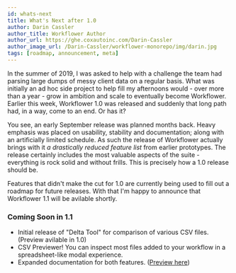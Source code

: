```yaml
---
id: whats-next
title: What's Next after 1.0
author: Darin Cassler
author_title: Workflower Author
author_url: https://ghe.coxautoinc.com/Darin-Cassler
author_image_url: /Darin-Cassler/workflower-monorepo/img/darin.jpg
tags: [roadmap, announcement, meta]
---
```



In the summer of 2019, I was asked to help with a challenge the team had parsing large dumps of messy client data on a regular basis. What was initially an ad hoc side project to help fill my afternoons would - over more than a year - grow in ambition and scale to eventually become Workflower. Earlier this week, Workflower 1.0 was released and suddenly that long path had, in a way, come to an end. Or has it?

You see, an early September release was planned months back. Heavy emphasis was placed on usability, stability and documentation; along with an artificially limited schedule. As such the release of Workflower actually brings with it *a drastically reduced feature list* from earlier prototypes. The release certainly includes the most valuable aspects of the suite - everything is rock solid and without frills. This is precisely how a 1.0 release should be.

Features that didn't make the cut for 1.0 are currently being used to fill out a roadmap for future releases. With that I'm happy to announce that Workflower 1.1 will be avilable shortly.

### Coming Soon in 1.1

- Initial release of "Delta Tool" for comparison of various CSV files. (Preview avilable in 1.0)
- CSV Previewer! You can inspect most files added to your workflow in a spreadsheet-like modal experience.
- Expanded documentation for both features. ([Preview here](/Darin-Cassler/workflower-monorepo/docs/delta))
